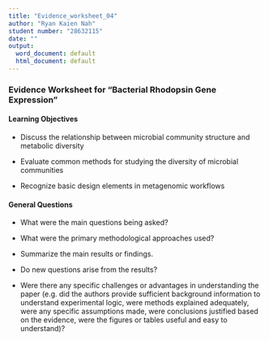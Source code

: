 ```yaml
---
title: "Evidence_worksheet_04"
author: "Ryan Kaien Nah"
student number: "28632115"
date: ""
output:
  word_document: default
  html_document: default
---
```


### Evidence Worksheet for "Bacterial Rhodopsin Gene Expression"

#### Learning Objectives
*	Discuss the relationship between microbial community structure and metabolic diversity

*	Evaluate common methods for studying the diversity of microbial communities

*	Recognize basic design elements in metagenomic workflows



#### General Questions
* What were the main questions being asked?


* What were the primary methodological approaches used?


* Summarize the main results or findings. 


* Do new questions arise from the results?


* Were there any specific challenges or advantages in understanding the paper (e.g. did the authors provide sufficient background information to understand experimental logic, were methods explained adequately, were any specific assumptions made, were conclusions justified based on the evidence, were the figures or tables useful and easy to understand)? 

